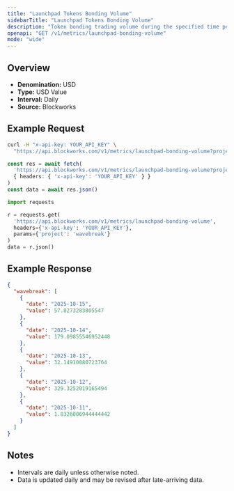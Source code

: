 ```yaml
---
title: "Launchpad Tokens Bonding Volume"
sidebarTitle: "Launchpad Tokens Bonding Volume"
description: "Token bonding trading volume during the specified time period for given launchpad."
openapi: "GET /v1/metrics/launchpad-bonding-volume"
mode: "wide"
---
```


## Overview

- **Denomination:** USD
- **Type:** USD Value
- **Interval:** Daily
- **Source:** Blockworks

## Example Request

<CodeGroup>

```bash cURL
curl -H "x-api-key: YOUR_API_KEY" \
  "https://api.blockworks.com/v1/metrics/launchpad-bonding-volume?project=wavebreak"
```

```typescript TypeScript
const res = await fetch(
  'https://api.blockworks.com/v1/metrics/launchpad-bonding-volume?project=wavebreak',
  { headers: { 'x-api-key': 'YOUR_API_KEY' } }
)
const data = await res.json()
```

```python Python
import requests

r = requests.get(
  'https://api.blockworks.com/v1/metrics/launchpad-bonding-volume',
  headers={'x-api-key': 'YOUR_API_KEY'},
  params={'project': 'wavebreak'}
)
data = r.json()
```

</CodeGroup>

## Example Response

```json
{
  "wavebreak": [
    {
      "date": "2025-10-15",
      "value": 57.8273283805547
    },
    {
      "date": "2025-10-14",
      "value": 179.09855546952448
    },
    {
      "date": "2025-10-13",
      "value": 32.14910080723764
    },
    {
      "date": "2025-10-12",
      "value": 329.3252019165494
    },
    {
      "date": "2025-10-11",
      "value": 1.8326006944444442
    }
  ]
}
```

## Notes
- Intervals are daily unless otherwise noted.
- Data is updated daily and may be revised after late-arriving data.